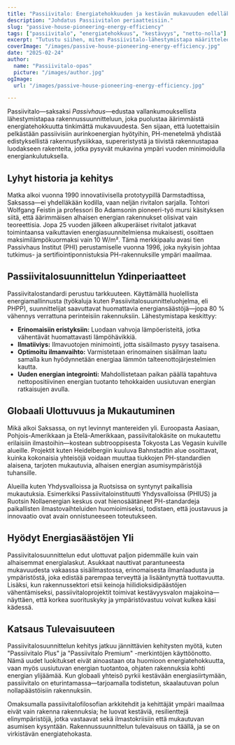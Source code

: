 ```yaml
---
title: "Passiivitalo: Energiatehokkuuden ja kestävän mukavuuden edelläkävijä"
description: "Johdatus Passiivitalon periaatteisiin."
slug: "passive-house-pioneering-energy-efficiency"
tags: ["passiivitalo", "energiatehokkuus", "kestävyys", "netto-nolla"]
excerpt: "Tutustu siihen, miten Passiivitalo-lähestymistapa määrittelee arkkitehtuuria uudelleen—tarjoamalla erinomaisen sisätilojen mukavuuden, huomattavasti vähennetyn energiankäytön ja merkittävän hiilidioksidipäästöjen vähenemisen, riippumatta rakennustyypistä tai ilmastosta."
coverImage: "/images/passive-house-pioneering-energy-efficiency.jpg"
date: "2025-02-24"
author:
  name: "Passiivitalo-opas"
  picture: "/images/author.jpg"
ogImage:
  url: "/images/passive-house-pioneering-energy-efficiency.jpg"

---
```

Passiivitalo—saksaksi *Passivhaus*—edustaa vallankumouksellista lähestymistapaa rakennussuunnitteluun, joka puolustaa äärimmäistä energiatehokkuutta tinkimättä mukavuudesta. Sen sijaan, että luotettaisiin pelkästään passiivisiin aurinkoenergian hyötyihin, PH-menetelmä yhdistää edistyksellistä rakennusfysiikkaa, supereristystä ja tiivistä rakennustapaa luodakseen rakenteita, jotka pysyvät mukavina ympäri vuoden minimoidulla energiankulutuksella.

## Lyhyt historia ja kehitys

Matka alkoi vuonna 1990 innovatiivisella prototyypillä Darmstadtissa, Saksassa—ei yhdelläkään kodilla, vaan neljän rivitalon sarjalla. Tohtori Wolfgang Feistin ja professori Bo Adamsonin pioneeri-työ mursi käsityksen siitä, että äärimmäisen alhaisen energian rakennukset olisivat vain teoreettisia. Jopa 25 vuoden jälkeen alkuperäiset rivitalot jatkavat toimintaansa vaikuttavien energiasuunnitelmiensa mukaisesti, osoittaen maksimilämpökuormaksi vain 10 W/m². Tämä merkkipaalu avasi tien Passivhaus Institut (PHI) perustamiselle vuonna 1996, joka nykyisin johtaa tutkimus- ja sertifiointiponnistuksia PH-rakennuksille ympäri maailmaa.
## Passiivitalosuunnittelun Ydinperiaatteet

Passiivitalostandardi perustuu tarkkuuteen. Käyttämällä huolellista energiamallinnusta (työkaluja kuten Passiivitalosuunnitteluohjelma, eli PHPP), suunnittelijat saavuttavat huomattavia energiansäästöjä—jopa 80 % vähennys verrattuna perinteisiin rakennuksiin. Lähestymistapa keskittyy:
- **Erinomaisiin eristyksiin:** Luodaan vahvoja lämpöeristeitä, jotka vähentävät huomattavasti lämpöhävikkiä.
- **Ilmatiiviys:** Ilmavuotojen minimointi, jotta sisäilmasto pysyy tasaisena.
- **Optimoitu ilmanvaihto:** Varmistetaan erinomainen sisäilman laatu samalla kun hyödynnetään energiaa lämmön talteenottojärjestelmien kautta.
- **Uuden energian integrointi:** Mahdollistetaan paikan päällä tapahtuva nettopositiivinen energian tuotanto tehokkaiden uusiutuvan energian ratkaisujen avulla.

## Globaali Ulottuvuus ja Mukautuminen

Mikä alkoi Saksassa, on nyt levinnyt mantereiden yli. Euroopasta Aasiaan, Pohjois-Amerikkaan ja Etelä-Amerikkaan, passiivitalokäsite on mukautettu erilaisiin ilmastoihin—kostean subtrooppisesta Tokyosta Las Vegasin kuiville alueille. Projektit kuten Heidelbergiin kuuluva Bahnstadtin alue osoittavat, kuinka kokonaisia yhteisöjä voidaan muuttaa tiukkojen PH-standardien alaisena, tarjoten mukautuvia, alhaisen energian asumisympäristöjä tuhansille.

Alueilla kuten Yhdysvalloissa ja Ruotsissa on syntynyt paikallisia mukautuksia. Esimerkiksi Passiivitaloinstituutti Yhdysvalloissa (PHIUS) ja Ruotsin Nollaenergian keskus ovat hienosäätäneet PH-standardeja paikallisten ilmastovaihteluiden huomioimiseksi, todistaen, että joustavuus ja innovaatio ovat avain onnistuneeseen toteutukseen.
## Hyödyt Energiasäästöjen Yli

Passiivitalosuunnittelun edut ulottuvat paljon pidemmälle kuin vain alhaisemmat energialaskut. Asukkaat nauttivat parantuneesta mukavuudesta vakaassa sisäilmastossa, erinomaisesta ilmanlaadusta ja ympäristöstä, joka edistää parempaa terveyttä ja lisääntynyttä tuottavuutta. Lisäksi, kun rakennussektori etsii keinoja hiilidioksidipäästöjen vähentämiseksi, passiivitaloprojektit toimivat kestävyysvalon majakoina—näyttäen, että korkea suorituskyky ja ympäristövastuu voivat kulkea käsi kädessä.

## Katsaus Tulevaisuuteen

Passiivitalosuunnittelun kehitys jatkuu jännittävien kehitysten myötä, kuten "Passiivitalo Plus" ja "Passiivitalo Premium" -merkintöjen käyttöönotto. Nämä uudet luokitukset eivät ainoastaan ota huomioon energiatehokkuutta, vaan myös uusiutuvan energian tuotantoa, ohjaten rakennuksia kohti energian ylijäämää. Kun globaali yhteisö pyrkii kestävään energiasiirtymään, passiivitalo on eturintamassa—tarjoamalla todistetun, skaalautuvan polun nollapäästöisiin rakennuksiin.

Omaksumalla passiivitalofilosofian arkkitehdit ja kehittäjät ympäri maailmaa eivät vain rakenna rakennuksia; he luovat kestäviä, resilienttejä elinympäristöjä, jotka vastaavat sekä ilmastokriisiin että mukautuvan asumisen kysyntään. Rakennussuunnittelun tulevaisuus on täällä, ja se on virkistävän energiatehokasta.
